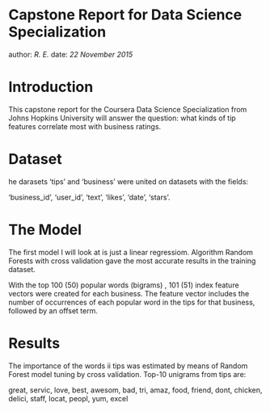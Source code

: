 Capstone Report for Data Science Specialization 
========================================================

author: *R. E.*
date: *22 November 2015*

Introduction
========================================================

This capstone report for the Coursera Data Science Specialization from Johns Hopkins University will answer the question:  what kinds of tip features correlate most with  business ratings. 

Dataset
========================================================
he darasets 'tips' and 'business' were united on  datasets with  the fields:

'business_id',
'user_id', 
'text', 
'likes', 
'date', 
'stars'.


The Model
========================================================

The first model I will look at is just a linear regressiom.
Algorithm  Random Forests   with cross validation gave the most accurate results in the training dataset. 

With the top 100 (50) popular words (bigrams) ,  101 (51)  index feature vectors were created  for each business.  The feature vector includes the number of occurrences of each popular word in the tips for that business, followed by an offset term. 


Results
========================================================

The importance of the words ii tips  was estimated by means of Random Forest model tuning by cross validation. Top-10 unigrams from tips are:

great,
servic,
love,
best,
awesom,
bad,
tri,
amaz,
food,
friend,
dont,
chicken,
delici,
staff,
locat,
peopl,
yum,
excel



